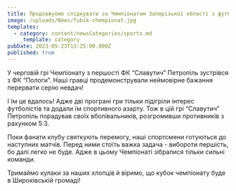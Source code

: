 ```yaml
---
title: Продовжуємо слідкувати за Чемпіонатом Запорізької області з футболу!
image: /uploads/News/fubik-chempionat.jpg
templates:
  - category: content/newsCategories/sports.md
    _template: category
pubDate: 2023-05-23T13:25:00.000Z
published: true
---
```


У черговій грі Чемпіонату з першості ФК “Славутич” Петропіль зустрівся з
 ФК “Пологи”. Наші гравці продемонстрували неймовірне бажання перервати 
серію невдач!

І їм це вдалось! Адже дві програні гри тільки підігріли інтерес 
футболістів та додали їм спортивного азарту. Тож в цій грі “Славутич” 
Петропіль порадував своїх вболівальників, розгромивши противників з 
рахунком 5:3.

Поки фанати клубу святкують перемогу, наші спортсмени готуються до 
наступних матчів. Перед ними стоїть важка задача - вибороти першість, бо
 далі легко не буде. Адже  в цьому Чемпіонаті зібралися тільки сильні 
команди. 


Тримаймо кулаки за наших хлопців й віримо, що кубок чемпіонату буде в Широківській громаді! 
